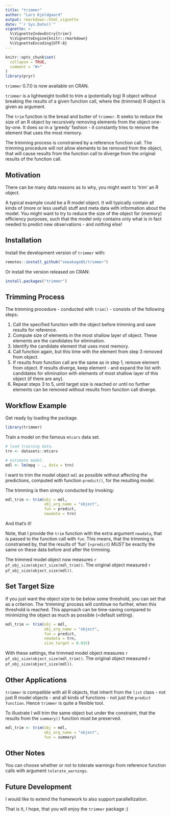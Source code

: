 ```yaml
---
title: "trimmer"
author: "Lars Kjeldgaard"
output: rmarkdown::html_vignette
date: "`r Sys.Date()`"
vignette: >
  %\VignetteIndexEntry{trimr}
  %\VignetteEngine{knitr::rmarkdown}
  %\VignetteEncoding{UTF-8}
---
```


```r
knitr::opts_chunk$set(
  collapse = TRUE,
  comment = "#>"
)
library(pryr)
```

`trimmer` 0.7.0 is now available on CRAN. 

`trimmer` is a lightweight toolkit to trim a (potentially big) R object without
breaking the results of a given function call, where the (trimmed) R object
is given as argument.

The `trim` function is the bread and butter of `trimmer`. It seeks to reduce
the size of an R object by recursively removing elements from the object 
one-by-one. It does so in a 'greedy' fashion - it constantly tries to 
remove the element that uses the most memory. 

The trimming process is constrained by a reference function call. The trimming 
procedure will not allow elements to be removed from the object, that will 
cause results from the function call to diverge from the original results of 
the function call.

## Motivation

There can be many data reasons as to why, you might want to 'trim' an R object.

A typical example could be a R model object. It will typically contain all kinds
of (more or less useful) stuff and meta data with information about the model. 
You might want to try to reduce the size of the object for (memory) efficiency purposes,
such that the model only contains only what is in fact needed to predict 
new observations - and _nothing_ else!

## Installation

Install the development version of `trimmer` with:

```r
remotes::install_github("smaakage85/trimmer")
```

Or install the version released on CRAN: 

```r
install.packages("trimmer")
```

## Trimming Process

The trimming procedure - conducted with `trim()` - consists of the following steps:

1. Call the specified function with the object before trimming and save results for reference.
2. Compute size of elements in the most shallow layer of object. These elements are the candidates for elimination. 
3. Identify the candidate element that uses most memory.
4. Call function again, but this time with the element from step 3 removed from object.
5. If results from function call are the same as in step 1, remove element from object. If results diverge, keep element - and expand the list with candidates for elimination with elements of most shallow layer of this object (if there are any).
6. Repeat steps 3 to 5, until target size is reached or until no further 
elements can be removed without results from function call diverge.

## Workflow Example

Get ready by loading the package.

```r
library(trimmer)
```

Train a model on the famous `mtcars` data set.

```r
# load training data.
trn <- datasets::mtcars

# estimate model.
mdl <- lm(mpg ~ ., data = trn)
```

I want to trim the model object `mdl` as possible without affecting the predictions,
computed with function `predict()`, for the resulting model. 

The trimming is then simply conducted by invoking: 

```r
mdl_trim <- trim(obj = mdl,
                 obj_arg_name = "object",
                 fun = predict,
                 newdata = trn)
```

And that's it!

Note, that I provide the `trim` function with the extra argument `newdata`, that
is passed to the function call with `fun`. This means, that the trimming is 
constrained by, that the results of 'fun' (=`predict`) _MUST_ be exactly the same
on these data before and after the trimming.

The trimmed model object now measures `r pf_obj_size(object_size(mdl_trim))`. The original 
object measured `r pf_obj_size(object_size(mdl))`.

## Set Target Size

If you just want the object size to be below some threshold, you can set that
as a criterion. The 'trimming' process will continue no further, when this 
threshold is reached. This approach can be time-saving compared to 
minimizing the object as much as possible (=default setting).

```r
mdl_trim <- trim(obj = mdl,
                 obj_arg_name = "object",
                 fun = predict,
                 newdata = trn,
                 size_target = 0.015)
```

With these settings, the trimmed model object measures `r pf_obj_size(object_size(mdl_trim))`. The original 
object measured `r pf_obj_size(object_size(mdl))`.

## Other Applications

`trimmer` is compatible with all R objects, that inherit from the `list`
class - not just R model objects - and all kinds of functions - not just the
`predict function`. Hence `trimmer` is quite a flexible tool.

To illustrate I will trim the same object but under the constraint, that the
results from the `summary()` function must be preserved.


```r
mdl_trim <- trim(obj = mdl,
                 obj_arg_name = "object",
                 fun = summary)
```

## Other Notes

You can choose whether or not to tolerate warnings from reference function calls  with argument `tolerate_warnings`. 

## Future Development 

I would like to extend the framework to also support parallellization.

That is it, I hope, that you will enjoy the `trimmer` package :)